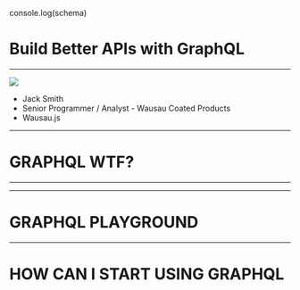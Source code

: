 
console.log(schema)

# Build Better APIs with GraphQL

---


<img src="./me.jpeg" />

- Jack Smith
- Senior Programmer / Analyst - Wausau Coated Products
- Wausau.js

---

# GRAPHQL WTF?

---

<CodeSurfer code={schema} lang="graphql" showNumbers={false} dark={false} />

---

# GRAPHQL PLAYGROUND

---

# HOW CAN I START USING GRAPHQL

